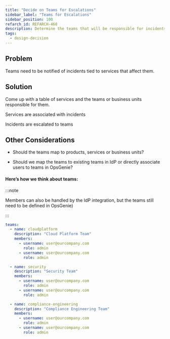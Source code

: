```yaml
---
title: "Decide on Teams for Escalations"
sidebar_label: "Teams for Escalations"
sidebar_position: 100
refarch_id: REFARCH-468
description: Determine the teams that will be responsible for incidents
tags:
  - design-decision
---
```


## Problem

Teams need to be notified of incidents tied to services that affect them.

## Solution

Come up with a table of services and the teams or business units responsible for them.

Services are associated with incidents

Incidents are escalated to teams

## Other Considerations

- Should the teams map to products, services or business units?

- Should we map the teams to existing teams in IdP or directly associate users to teams in OpsGenie?

#### Here’s how we think about teams:

:::note

Members can also be handled by the IdP integration, but the teams still need to be defined in OpsGenie)

:::

```yaml
teams:
  - name: cloudplatform
    description: "Cloud Platform Team"
    members:
      - username: user@ourcompany.com
        role: admin
      - username: user@ourcompany.com
        role: admin

  - name: security
    description: "Security Team"
    members:
      - username: user@ourcompany.com
        role: admin
      - username: user@ourcompany.com
        role: admin

  - name: compliance-engineering
    description: "Compliance Engineering Team"
    members:
      - username: user@ourcompany.com
        role: admin
      - username: user@ourcompany.com
        role: admin
```
